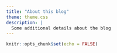 ```yaml
---
title: "About this blog"
theme: theme.css 
description: |
  Some additional details about the blog
---
```


```r
knitr::opts_chunk$set(echo = FALSE)
```
